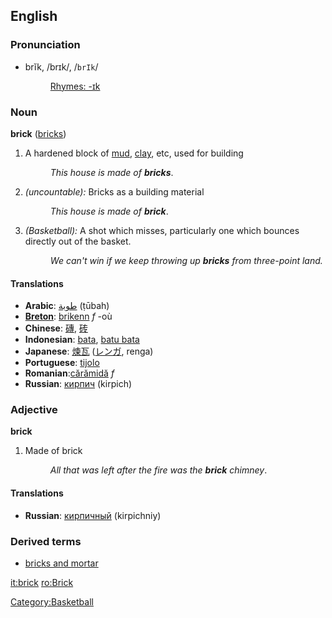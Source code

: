 ==English==
===Pronunciation===
*brĭk, /brɪk/, /<tt>brIk</tt>/
*:[[Rhymes:English:-ɪk|Rhymes: -ɪk]]

===Noun===
'''brick''' ([[bricks]])

# A hardened block of [[mud]], [[clay]], etc, used for building
#:''This house is made of '''bricks'''''.
# ''(uncountable):'' Bricks as a building material
#:''This house is made of '''brick'''''.
# ''(Basketball):'' A shot which misses, particularly one which bounces directly out of the basket.
#: ''We can't win if we keep throwing up '''bricks''' from three-point land.''

====Translations====
*'''Arabic''': [[طوبة]] (ṭūbah)
*'''[[Breton]]''': [[brikenn]] ''f'' -où
*'''Chinese''': [[磚]], [[砖]]
*'''Indonesian''': [[bata]], [[batu bata]]
*'''Japanese''': [[煉瓦]] ([[レンガ]], renga)
*'''Portuguese''': [[tijolo]]
*'''Romanian''':[[cărămidă]] ''f''
*'''Russian''': [[кирпич]] (kirpich)

===Adjective===
'''brick'''

#Made of brick
#:''All that was left after the fire was the '''brick''' chimney''.

====Translations====
*'''Russian''': [[кирпичный]] (kirpichniy)

=== Derived terms ===
* [[bricks and mortar]]

[[it:brick]]
[[ro:Brick]]
[[Category:Basketball]]